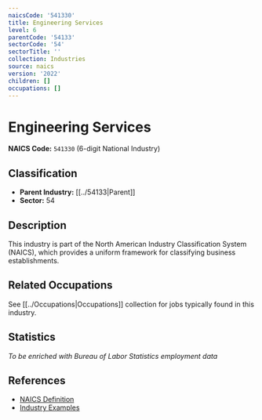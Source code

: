 ```yaml
---
naicsCode: '541330'
title: Engineering Services
level: 6
parentCode: '54133'
sectorCode: '54'
sectorTitle: ''
collection: Industries
source: naics
version: '2022'
children: []
occupations: []
---
```

# Engineering Services

**NAICS Code:** `541330` (6-digit National Industry)

## Classification

- **Parent Industry:** [[../54133|Parent]]
- **Sector:** 54

## Description

This industry is part of the North American Industry Classification System (NAICS), which provides a uniform framework for classifying business establishments.

## Related Occupations

See [[../Occupations|Occupations]] collection for jobs typically found in this industry.

## Statistics

*To be enriched with Bureau of Labor Statistics employment data*

## References

- [NAICS Definition](https://www.census.gov/naics/)
- [Industry Examples](https://www.census.gov/naics/2022NAICS/)
